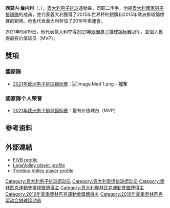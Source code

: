 {{Infobox volleyball biography
| name           = 西莫内·詹内利<br />Simone Giannelli
| image          = Simone Giannelli 2014.jpg
| image_size     = <!-- Leave this blank for the default size -->
| caption        = 
| fullname       = Simone Giannelli
| nickname       = 
| nationality    = [[義大利|義大利]]
| birth_date     = {{Birth date and age|1996|8|9|mf=y}}
| birth_place    = [[義大利|義大利]][[博爾扎諾|博爾扎諾]]
| death_date     = <!-- Use  {{death date and age|YYYY|MM|DD|YYYY|MM|DD}}   -->
| death_place    = 
| hometown       = 
| height         = {{height|m=2.00|precision=0}}
| weight         = {{convert|92|kg|lb|abbr=on}}
| spike          = {{convert|345|cm|abbr=on}}
| block          = {{convert|310|cm|abbr=on}}
| college        = 
| position       = 二传手
| currentclub    = {{flagicon|ITA}} [[Sir_Safety_Perugia|Sir Safety Perugia]]
| currentnumber  = 6（俱樂部），6（國家隊）
| years          = 2012–2020<br>  2021-
| teams          = [[Trentino_Volley|Diatec Trentino]]<br>  [[Sir_Safety_Umbria_Volley|Sir Safety Perugia]]
| nationalyears  = 2015–
| nationalteam   = {{vb|ITA}}
| medaltemplates =
{{MedalSport | 男子[[排球|排球]]}}
{{MedalCountry|{{ITA}}}}
{{MedalCompetition|[[欧洲男子排球锦标赛|欧锦赛]]}}
{{MedalGold|[[2021年欧洲男子排球锦标赛|2021年欧洲男子排球锦标赛]]|團隊}}
}}
'''西莫内·詹内利'''（{{lang-it|Simone Giannelli}}，{{bd|1996年|8月9日}}），[[義大利|義大利]][[男子|男子]][[排球|排球]]運動員，司职二传手。他是[[義大利國家男子排球隊|義大利國家男子排球隊]]的成員，並代表義大利獲得了2015年世界杯的銀牌和2015年歐洲排球錦標賽的銅牌。他也代表義大利參加了2016年奧運會。

2021年9月19日，他代表意大利夺得[[2021年欧洲男子排球锦标赛|2021年欧洲男子排球锦标赛]]冠军，並個人獲得最有价值球员（MVP）。

==獎項==
===國家隊===
*[[2021年欧洲男子排球锦标赛|2021年欧洲男子排球锦标赛]]：[[Image:Med_1.png|Image:Med 1.png]] - '''冠军'''


=== 國家隊个人荣誉 ===
*[[2021年欧洲男子排球锦标赛|2021年欧洲男子排球锦标赛]]：最有价值球员（MVP）


== 参考资料 ==
{{reflist}}

== 外部連結 ==
* [http://worldleague.2015.fivb.com/en/intercontinental-group1/competition/teams/ita-italy/players/simone-giannelli?id=43414 FIVB profile] {{Wayback|url=http://worldleague.2015.fivb.com/en/intercontinental-group1/competition/teams/ita-italy/players/simone-giannelli?id=43414 |date=20181026064553 }}
* [http://www.legavolley.it/DettaglioAtleta.asp?IdAtleta=GIA-SIM-96 LegaVolley player profile] {{Wayback|url=http://www.legavolley.it/DettaglioAtleta.asp?IdAtleta=GIA-SIM-96 |date=20171002234854 }}
* [https://web.archive.org/web/20160602125447/http://www.trentinovolley.it/lang/EN/catalogo/dettaglio_catalogo/simone_giannelli,6587.html Trentino Volley player profile]
{{commons}}
{{2016年夏季奥运会意大利男子排球阵容}}

{{Authority control}}
{{DEFAULTSORT: Giannelli, Simone}}
[[Category:意大利男子排球运动员|Category:意大利男子排球运动员]]
[[Category:意大利奥运排球运动员|Category:意大利奥运排球运动员]]
[[Category:奧林匹克運動會排球獎牌得主|Category:奧林匹克運動會排球獎牌得主]]
[[Category:意大利奧林匹克運動會銀牌得主|Category:意大利奧林匹克運動會銀牌得主]]
[[Category:2016年夏季奧林匹克運動會獎牌得主|Category:2016年夏季奧林匹克運動會獎牌得主]]
[[Category:2016年夏季奥林匹克运动会排球运动员|Category:2016年夏季奥林匹克运动会排球运动员]]